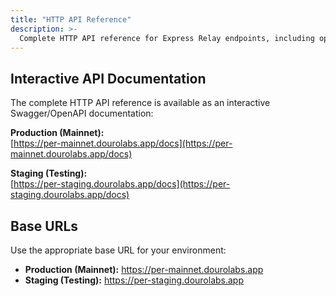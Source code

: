 ```yaml
---
title: "HTTP API Reference"
description: >-
  Complete HTTP API reference for Express Relay endpoints, including opportunities, bids, and configuration.
---
```


## Interactive API Documentation

The complete HTTP API reference is available as an interactive Swagger/OpenAPI documentation:


**Production (Mainnet):**  
[https://per-mainnet.dourolabs.app/docs](https://per-mainnet.dourolabs.app/docs)

**Staging (Testing):**  
[https://per-staging.dourolabs.app/docs](https://per-staging.dourolabs.app/docs)

## Base URLs

Use the appropriate base URL for your environment:

- **Production (Mainnet):** https://per-mainnet.dourolabs.app
- **Staging (Testing):** https://per-staging.dourolabs.app

